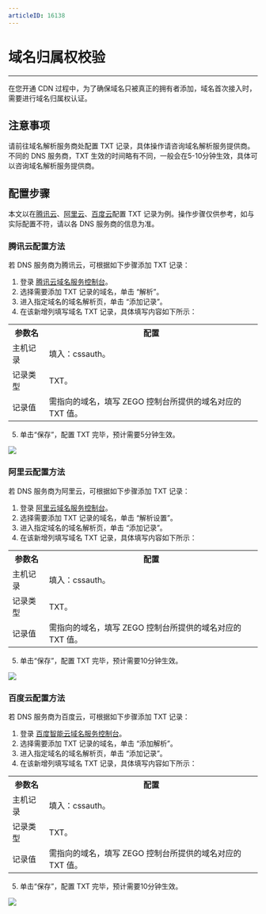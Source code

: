 ```yaml
---
articleID: 16138
---
```

# 域名归属权校验

- - -

在您开通 CDN 过程中，为了确保域名只被真正的拥有者添加，域名首次接入时，需要进行域名归属权认证。

## 注意事项
请前往域名解析服务商处配置 TXT 记录，具体操作请咨询域名解析服务提供商。
不同的 DNS 服务商，TXT 生效的时间略有不同，一般会在5-10分钟生效，具体可以咨询域名解析服务提供商。

## 配置步骤
本文以在[腾讯云](/console/domain-ownership-verification#腾讯云配置方法)、[阿里云](/console/domain-ownership-verification#阿里云配置方法)、[百度云](/console/domain-ownership-verification#百度云配置方法)配置 TXT 记录为例。操作步骤仅供参考，如与实际配置不符，请以各 DNS 服务商的信息为准。

### 腾讯云配置方法
若 DNS 服务商为腾讯云，可根据如下步骤添加 TXT 记录：
1. 登录 [腾讯云域名服务控制台](https://console.cloud.tencent.com/cns)。
2. 选择需要添加 TXT 记录的域名，单击 “解析”。
3. 进入指定域名的域名解析页，单击 “添加记录”。
4. 在该新增列填写域名 TXT 记录，具体填写内容如下所示：
<table>
  
<tbody><tr>
<th>参数名</th>
<th>配置</th>
</tr>
<tr>
<td>主机记录</td>
<td>填入：cssauth。</td>
</tr>
<tr>
<td>记录类型</td>
<td>TXT。</td>
</tr>
<tr>
<td>记录值</td>
<td>需指向的域名，填写 ZEGO 控制台所提供的域名对应的 TXT 值。</td>
</tr>
</tbody></table>

5. 单击“保存”，配置 TXT 完毕，预计需要5分钟生效。
<Frame width="512" height="auto" caption=""><img src="https://storage.zego.im/sdk-doc/Pics/Consle/Tencent_Domain_Deployment.png" /></Frame>

### 阿里云配置方法
若 DNS 服务商为阿里云，可根据如下步骤添加 TXT 记录：
1. 登录 [阿里云域名服务控制台](https://dns.console.aliyun.com)。
2. 选择需要添加 TXT 记录的域名，单击 “解析设置”。
3. 进入指定域名的域名解析页，单击 “添加记录”。
4. 在该新增列填写域名 TXT 记录，具体填写内容如下所示：
<table>
  
<tbody><tr>
<th>参数名</th>
<th>配置</th>
</tr>
<tr>
<td>主机记录</td>
<td>填入：cssauth。</td>
</tr>
<tr>
<td>记录类型</td>
<td>TXT。</td>
</tr>
<tr>
<td>记录值</td>
<td>需指向的域名，填写 ZEGO 控制台所提供的域名对应的 TXT 值。</td>
</tr>
</tbody></table>

5. 单击“保存”，配置 TXT 完毕，预计需要10分钟生效。     
<Frame width="512" height="auto" caption=""><img src="https://storage.zego.im/sdk-doc/Pics/Consle/Aliyun_Domain_Name_Deployment.png" /></Frame>

### 百度云配置方法
若 DNS 服务商为百度云，可根据如下步骤添加 TXT 记录：
1. 登录 [百度智能云域名服务控制台](https://console.bce.baidu.com/dns/#/dns/manage/list)。
2. 选择需要添加 TXT 记录的域名，单击 “添加解析”。
3. 进入指定域名的域名解析页，单击 “添加记录”。
4. 在该新增列填写域名 TXT 记录，具体填写内容如下所示：
<table>
  
<tbody><tr>
<th>参数名</th>
<th>配置</th>
</tr>
<tr>
<td>主机记录</td>
<td>填入：cssauth。</td>
</tr>
<tr>
<td>记录类型</td>
<td>TXT。</td>
</tr>
<tr>
<td>记录值</td>
<td>需指向的域名，填写 ZEGO 控制台所提供的域名对应的 TXT 值。</td>
</tr>
</tbody></table>

5. 单击“保存”，配置 TXT 完毕，预计需要10分钟生效。   
<Frame width="512" height="auto" caption=""><img src="https://storage.zego.im/sdk-doc/Pics/Consle/Baidu_Domain_Name_Deployment.png" /></Frame>
